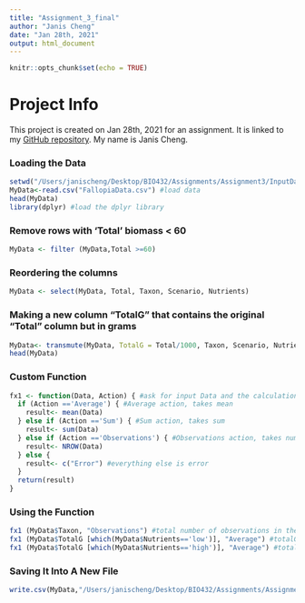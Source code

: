 ```yaml
---
title: "Assignment_3_final"
author: "Janis Cheng" 
date: "Jan 28th, 2021"
output: html_document
---
```


```r
knitr::opts_chunk$set(echo = TRUE)
```

# Project Info

This project is created on Jan 28th, 2021 for an assignment. It is linked to my [GitHub repository](https://github.com/janischeng0616/Assignment_3.git). My name is Janis Cheng.

### Loading the Data
```r
setwd("/Users/janischeng/Desktop/BIO432/Assignments/Assignment3/InputData/")#set directory
MyData<-read.csv("FallopiaData.csv") #load data
head(MyData) 
library(dplyr) #load the dplyr library
```

### Remove rows with ‘Total’ biomass < 60
```r
MyData <- filter (MyData,Total >=60) 
```

### Reordering the columns
```r
MyData <- select(MyData, Total, Taxon, Scenario, Nutrients)
```

### Making a new column "TotalG" that contains the original "Total" column but in grams
```r
MyData<- transmute(MyData, TotalG = Total/1000, Taxon, Scenario, Nutrients)
head(MyData)
```

### Custom Function
```r
fx1 <- function(Data, Action) { #ask for input Data and the calculation
  if (Action =='Average') { #Average action, takes mean
    result<- mean(Data)
  } else if (Action =='Sum') { #Sum action, takes sum
    result<- sum(Data)
  } else if (Action =='Observations') { #Observations action, takes number of observations
    result<- NROW(Data)
  } else {
    result<- c("Error") #everything else is error
  }
  return(result)
}
```

### Using the Function
```r
fx1 (MyData$Taxon, "Observations") #total number of observations in the 'Taxon' column
fx1 (MyData$TotalG [which(MyData$Nutrients=='low')], "Average") #totalG average for low nutrients
fx1 (MyData$TotalG [which(MyData$Nutrients=='high')], "Average") #totalG average for high nutrients
```

### Saving It Into A New File
```r
write.csv(MyData,"/Users/janischeng/Desktop/BIO432/Assignments/Assignment3/WrangledData.csv", row.names = FALSE)#Write (i.e. save) the new data to a file called "WrangledData.csv" in the Output folder. 
```
